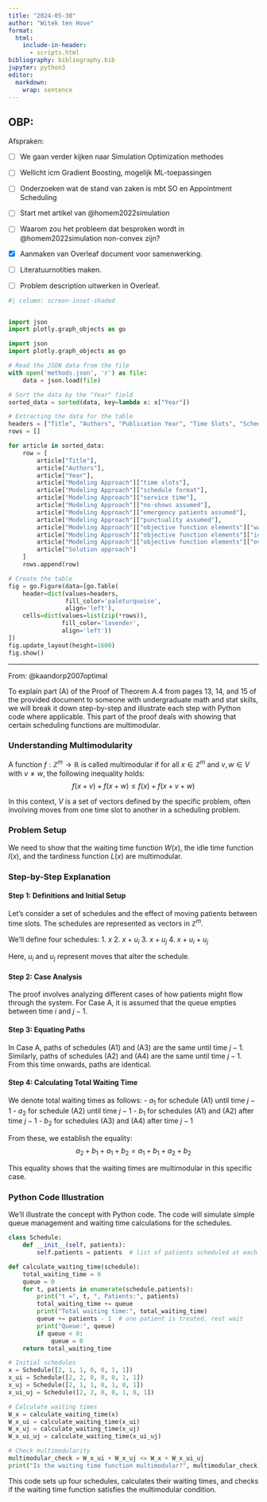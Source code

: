 ```yaml
---
title: "2024-05-30"
author: "Witek ten Hove"
format:
  html:
    include-in-header:
      - scripts.html
bibliography: bibliography.bib
jupyter: python3
editor: 
  markdown: 
    wrap: sentence
---
```


## OBP:

Afspraken:

-   [ ] We gaan verder kijken naar Simulation Optimization methodes

-   [ ] Wellicht icm Gradient Boosting, mogelijk ML-toepassingen

-   [ ] Onderzoeken wat de stand van zaken is mbt SO en Appointment Scheduling

-   [ ] Start met artikel van @homem2022simulation

-   [ ] Waarom zou het probleem dat besproken wordt in @homem2022simulation non-convex zijn?

-   [x] Aanmaken van Overleaf document voor samenwerking.

-   [ ] Literatuurnotities maken.

-   [ ] Problem description uitwerken in Overleaf.


```python
#| column: screen-inset-shaded


import json
import plotly.graph_objects as go

import json
import plotly.graph_objects as go

# Read the JSON data from the file
with open('methods.json', 'r') as file:
    data = json.load(file)

# Sort the data by the "Year" field
sorted_data = sorted(data, key=lambda x: x["Year"])

# Extracting the data for the table
headers = ["Title", "Authors", "Publication Year", "Time Slots", "Schedule Format", "Service Time", "No-Shows Assumed", "Emergency Patients Assumed", "Punctuality Assumed", "Waiting Time", "Idle Time", "Overtime", "Solution Approach"]
rows = []

for article in sorted_data:
    row = [
        article["Title"],
        article["Authors"],
        article["Year"],
        article["Modeling Approach"]["time slots"],
        article["Modeling Approach"]["schedule format"],
        article["Modeling Approach"]["service time"],
        article["Modeling Approach"]["no-shows assumed"],
        article["Modeling Approach"]["emergency patients assumed"],
        article["Modeling Approach"]["punctuality assumed"],
        article["Modeling Approach"]["objective function elements"]["waiting time"],
        article["Modeling Approach"]["objective function elements"]["idle time"],
        article["Modeling Approach"]["objective function elements"]["overtime"],
        article["Solution approach"]
    ]
    rows.append(row)

# Create the table
fig = go.Figure(data=[go.Table(
    header=dict(values=headers,
                fill_color='paleturquoise',
                align='left'),
    cells=dict(values=list(zip(*rows)),
               fill_color='lavender',
               align='left'))
])
fig.update_layout(height=1600)
fig.show()

```

------------------------------------------------------------------------

From: @kaandorp2007optimal

To explain part (A) of the Proof of Theorem A.4 from pages 13, 14, and 15 of the provided document to someone with undergraduate math and stat skills, we will break it down step-by-step and illustrate each step with Python code where applicable.
This part of the proof deals with showing that certain scheduling functions are multimodular.

### Understanding Multimodularity

A function $f: \mathbb{Z}^m \to \mathbb{R}$ is called multimodular if for all $x \in \mathbb{Z}^m$ and $v, w \in V$ with $v \neq w$, the following inequality holds: $$f(x + v) + f(x + w) \leq f(x) + f(x + v + w)$$

In this context, $V$ is a set of vectors defined by the specific problem, often involving moves from one time slot to another in a scheduling problem.

### Problem Setup

We need to show that the waiting time function $W(x)$, the idle time function $I(x)$, and the tardiness function $L(x)$ are multimodular.

### Step-by-Step Explanation

#### Step 1: Definitions and Initial Setup

Let's consider a set of schedules and the effect of moving patients between time slots.
The schedules are represented as vectors in $\mathbb{Z}^m$.

We'll define four schedules: 1.
$x$ 2.
$x + u_i$ 3.
$x + u_j$ 4.
$x + u_i + u_j$

Here, $u_i$ and $u_j$ represent moves that alter the schedule.

#### Step 2: Case Analysis

The proof involves analyzing different cases of how patients might flow through the system.
For Case A, it is assumed that the queue empties between time $i$ and $j-1$.

#### Step 3: Equating Paths

In Case A, paths of schedules (A1) and (A3) are the same until time $j-1$.
Similarly, paths of schedules (A2) and (A4) are the same until time $j-1$.
From this time onwards, paths are identical.

#### Step 4: Calculating Total Waiting Time

We denote total waiting times as follows: - $a_1$ for schedule (A1) until time $j-1$ - $a_2$ for schedule (A2) until time $j-1$ - $b_1$ for schedules (A1) and (A2) after time $j-1$ - $b_2$ for schedules (A3) and (A4) after time $j-1$

From these, we establish the equality: $$a_2 + b_1 + a_1 + b_2 = a_1 + b_1 + a_2 + b_2$$

This equality shows that the waiting times are multimodular in this specific case.

### Python Code Illustration

We'll illustrate the concept with Python code.
The code will simulate simple queue management and waiting time calculations for the schedules.

```python
class Schedule:
    def __init__(self, patients):
        self.patients = patients  # list of patients scheduled at each time slot

def calculate_waiting_time(schedule):
    total_waiting_time = 0
    queue = 0
    for t, patients in enumerate(schedule.patients):
        print("t =", t, ", Patients:", patients)
        total_waiting_time += queue
        print("Total waiting time:", total_waiting_time)
        queue += patients - 1  # one patient is treated, rest wait
        print("Queue:", queue)
        if queue < 0:
            queue = 0
    return total_waiting_time

# Initial schedules
x = Schedule([2, 1, 1, 0, 0, 1, 1])
x_ui = Schedule([2, 2, 0, 0, 0, 1, 1])
x_uj = Schedule([2, 1, 1, 0, 1, 0, 1])
x_ui_uj = Schedule([2, 2, 0, 0, 1, 0, 1])

# Calculate waiting times
W_x = calculate_waiting_time(x)
W_x_ui = calculate_waiting_time(x_ui)
W_x_uj = calculate_waiting_time(x_uj)
W_x_ui_uj = calculate_waiting_time(x_ui_uj)

# Check multimodularity
multimodular_check = W_x_ui + W_x_uj <= W_x + W_x_ui_uj
print("Is the waiting time function multimodular?", multimodular_check)
```

This code sets up four schedules, calculates their waiting times, and checks if the waiting time function satisfies the multimodular condition.
